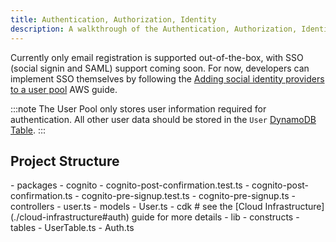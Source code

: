 ```yaml
---
title: Authentication, Authorization, Identity
description: A walkthrough of the Authentication, Authorization, Identity
---
```



Currently only email registration is supported out-of-the-box, with SSO (social signin and SAML) support coming soon. For now, developers can implement SSO themselves by following the [Adding social identity providers to a user pool](https://docs.aws.amazon.com/cognito/latest/developerguide/cognito-user-pools-social-idp.html) AWS guide.

:::note
The User Pool only stores user information required for authentication. All other user data should be stored in the `User` [DynamoDB Table](./database).
:::

## Project Structure

<FileTree>
- packages
  - cognito
    - cognito-post-confirmation.test.ts
    - cognito-post-confirmation.ts
    - cognito-pre-signup.test.ts
    - cognito-pre-signup.ts
  - controllers
    - user.ts
  - models
    - User.ts
  - cdk # see the [Cloud Infrastructure](./cloud-infrastructure#auth) guide for more details
    - lib
      - constructs
        - tables
          - UserTable.ts
        - Auth.ts
</FileTree>